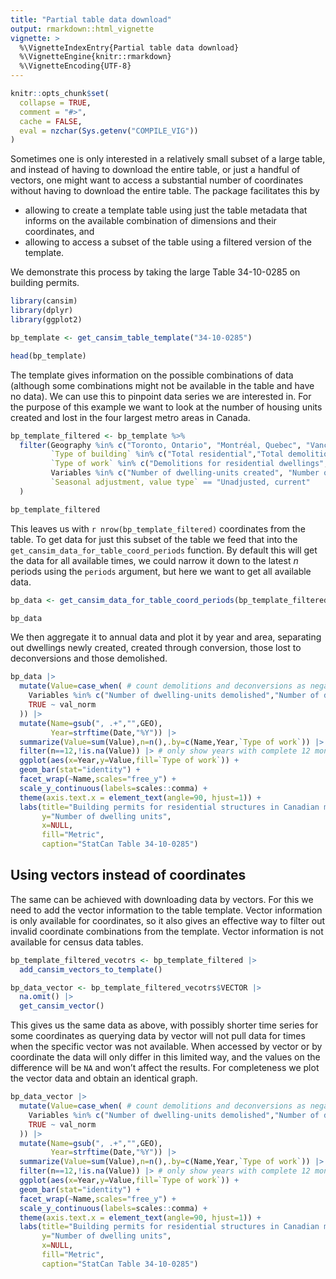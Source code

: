 ```yaml
---
title: "Partial table data download"
output: rmarkdown::html_vignette
vignette: >
  %\VignetteIndexEntry{Partial table data download}
  %\VignetteEngine{knitr::rmarkdown}
  %\VignetteEncoding{UTF-8}
---
```


```r
knitr::opts_chunk$set(
  collapse = TRUE,
  comment = "#>",
  cache = FALSE,
  eval = nzchar(Sys.getenv("COMPILE_VIG"))
)
```

Sometimes one is only interested in a relatively small subset of a large table, and instead of having to download the entire table, or just a handful of vectors, one might want to access a substantial number of coordinates without having to download the entire table. The package facilitates this by

* allowing to create a template table using just the table metadata that informs on the available combination of dimensions and their coordinates, and
* allowing to access a subset of the table using a filtered version of the template.

We demonstrate this process by taking the large Table 34-10-0285 on building permits.

```r
library(cansim)
library(dplyr)
library(ggplot2)

bp_template <- get_cansim_table_template("34-10-0285")

head(bp_template)
```

The template gives information on the possible combinations of data (although some combinations might not be available in the table and have no data). We can use this to pinpoint data series we are interested in. For the purpose of this example we want to look at the number of housing units created and lost in the four largest metro areas in Canada.


```r
bp_template_filtered <- bp_template %>%
  filter(Geography %in% c("Toronto, Ontario", "Montréal, Quebec", "Vancouver, British Columbia", "Calgary, Alberta"),
         `Type of building` %in% c("Total residential","Total demolitions"),
         `Type of work` %in% c("Demolitions for residential dwellings","Deconversion total","Conversions total","New dwelling units total"),
         Variables %in% c("Number of dwelling-units created", "Number of dwelling-units lost", "Number of dwelling-units demolished"),
         `Seasonal adjustment, value type` == "Unadjusted, current"
  )

bp_template_filtered
```

This leaves us with `r nrow(bp_template_filtered)` coordinates from the table. To get data for just this subset of the table we feed that into the `get_cansim_data_for_table_coord_periods` function. By default this will get the data for all available times, we could narrow it down to the latest $n$ periods using the `periods` argument, but here we want to get all available data. 

```r
bp_data <- get_cansim_data_for_table_coord_periods(bp_template_filtered)

bp_data
```


We then aggregate it to annual data and plot it by year and area, separating out dwellings newly created, created through conversion, those lost to deconversions and those demolished. 

```r
bp_data |>
  mutate(Value=case_when( # count demolitions and deconversions as negative
    Variables %in% c("Number of dwelling-units demolished","Number of dwelling-units lost") ~ - val_norm,
    TRUE ~ val_norm
  )) |>
  mutate(Name=gsub(", .+","",GEO),
         Year=strftime(Date,"%Y")) |>
  summarize(Value=sum(Value),n=n(),.by=c(Name,Year,`Type of work`)) |>
  filter(n==12,!is.na(Value)) |> # only show years with complete 12 months of data
  ggplot(aes(x=Year,y=Value,fill=`Type of work`)) +
  geom_bar(stat="identity") +
  facet_wrap(~Name,scales="free_y") +
  scale_y_continuous(labels=scales::comma) +
  theme(axis.text.x = element_text(angle=90, hjust=1)) +
  labs(title="Building permits for residential structures in Canadian metro areas",
       y="Number of dwelling units",
       x=NULL,
       fill="Metric",
       caption="StatCan Table 34-10-0285") 
```

## Using vectors instead of coordinates

The same can be achieved with downloading data by vectors. For this we need to add the vector information to the table template. Vector information is only available for coordinates, so it also gives an effective way to filter out invalid coordinate combinations from the template. Vector information is not available for census data tables.

```r
bp_template_filtered_vecotrs <- bp_template_filtered |>
  add_cansim_vectors_to_template()

bp_data_vector <- bp_template_filtered_vecotrs$VECTOR |>
  na.omit() |>
  get_cansim_vector()
```

This gives us the same data as above, with possibly shorter time series for some coordinates as querying data by vector will not pull data for times when the specific vector was not available. When accessed by vector or by coordinate the data will only differ in this limited way, and the values on the difference will be `NA` and won't affect the results. For completeness we plot the vector data and obtain an identical graph.


```r
bp_data_vector |>
  mutate(Value=case_when( # count demolitions and deconversions as negative
    Variables %in% c("Number of dwelling-units demolished","Number of dwelling-units lost") ~ - val_norm,
    TRUE ~ val_norm
  )) |>
  mutate(Name=gsub(", .+","",GEO),
         Year=strftime(Date,"%Y")) |>
  summarize(Value=sum(Value),n=n(),.by=c(Name,Year,`Type of work`)) |>
  filter(n==12,!is.na(Value)) |> # only show years with complete 12 months of data
  ggplot(aes(x=Year,y=Value,fill=`Type of work`)) +
  geom_bar(stat="identity") +
  facet_wrap(~Name,scales="free_y") +
  scale_y_continuous(labels=scales::comma) +
  theme(axis.text.x = element_text(angle=90, hjust=1)) +
  labs(title="Building permits for residential structures in Canadian metro areas",
       y="Number of dwelling units",
       x=NULL,
       fill="Metric",
       caption="StatCan Table 34-10-0285") 
```
